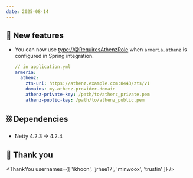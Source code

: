 ```yaml
---
date: 2025-08-14
---
```


## 🌟 New features

- You can now use <type://@RequiresAthenzRole> when `armeria.athenz` is configured in Spring integration.
  ```yaml 
  // in application.yml
  armeria:
    athenz:
      zts-uri: https://athenz.example.com:8443/zts/v1
      domains: my-athenz-provider-domain
      athenz-private-key: /path/to/athenz_private.pem
      athenz-public-key: /path/to/athenz_public.pem
  ```

## ⛓ Dependencies

- Netty 4.2.3 → 4.2.4

## 🙇 Thank you

<ThankYou usernames={[
  'ikhoon',
  'jrhee17',
  'minwoox',
  'trustin'
]} />
